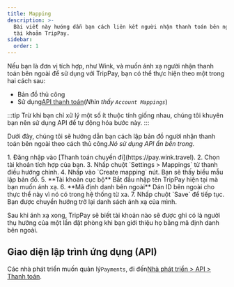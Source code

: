 ```yaml
---
title: Mapping
description: >-
  Bài viết này hướng dẫn bạn cách liên kết người nhận thanh toán bên ngoài với
  tài khoản TripPay.
sidebar:
  order: 1
---
```


Nếu bạn là đơn vị tích hợp, như Wink, và muốn ánh xạ người nhận thanh toán bên ngoài để sử dụng với TripPay, bạn có thể thực hiện theo một trong hai cách sau:

* Bản đồ thủ công
* Sử dụng[API thanh toán](/developers/apis/#payment-api)(*Nhìn thấy `Account Mappings`*)

:::tip
Trừ khi bạn chỉ xử lý một số ít thuộc tính giống nhau, chúng tôi khuyên bạn nên sử dụng API để tự động hóa bước này.
:::

Dưới đây, chúng tôi sẽ hướng dẫn bạn cách lập bản đồ người nhận thanh toán bên ngoài theo cách thủ công.*Nó sử dụng API ẩn bên trong.*

<Steps>
  1. Đăng nhập vào [Thanh toán chuyến đi](https://pay.wink.travel).
  2. Chọn tài khoản tích hợp của bạn.
  3. Nhấp chuột `Settings > Mappings` từ thanh điều hướng chính.
  4. Nhấp vào `Create mapping` nút. Bạn sẽ thấy biểu mẫu lập bản đồ.
  5. **Tài khoản cục bộ** Bắt đầu nhập tên TripPay hiện tại mà bạn muốn ánh xạ.
  6. **Mã định danh bên ngoài** Dán ID bên ngoài cho thực thể này vì nó có trong hệ thống từ xa.
  7. Nhấp chuột `Save` để tiếp tục. Bạn được chuyển hướng trở lại danh sách ánh xạ của mình.
</Steps>


Sau khi ánh xạ xong, TripPay sẽ biết tài khoản nào sẽ được ghi có là người thụ hưởng của một lần đặt phòng khi bạn giới thiệu họ bằng mã định danh bên ngoài.

## Giao diện lập trình ứng dụng (API)

Các nhà phát triển muốn quản lý`Payments`, đi đến[Nhà phát triển > API > Thanh toán](/developers/apis/#payment-api).

